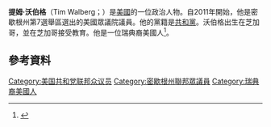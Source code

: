 '''提姆·沃伯格'''（Tim Walberg；{{bd|1951年|4月12日}}）是[[美國|美國]]的一位政治人物。自2011年開始，他是密歇根州第7選舉區選出的美國眾議院議員。他的黨籍是[[共和黨_(美國)|共和黨]]。沃伯格出生在芝加哥，並在芝加哥接受教育。他是一位瑞典裔美國人<ref>{{cite web|url=http://freepages.genealogy.rootsweb.ancestry.com/~battle/reps/walberg.htm|title=tim walberg|publisher=|accessdate=13 October 2014|deadurl=yes|archiveurl=https://web.archive.org/web/20131203043921/http://freepages.genealogy.rootsweb.ancestry.com/~battle/reps/walberg.htm|archivedate=2013年12月3日|df=}}</ref>。
== 參考資料 ==
{{reflist}}

{{DEFAULTSORT: Walberg, Tim}}
[[Category:美国共和党联邦众议员|Category:美国共和党联邦众议员]]
[[Category:密歇根州聯邦眾議員|Category:密歇根州聯邦眾議員]]
[[Category:瑞典裔美國人|Category:瑞典裔美國人]]